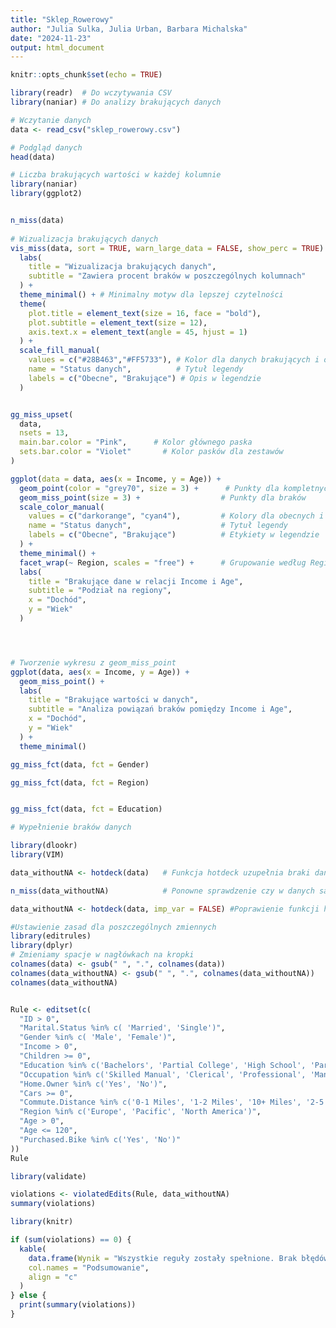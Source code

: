 ```yaml
---
title: "Sklep_Rowerowy"
author: "Julia Sulka, Julia Urban, Barbara Michalska"
date: "2024-11-23"
output: html_document
---
```


```r
knitr::opts_chunk$set(echo = TRUE)
```

```r
library(readr)  # Do wczytywania CSV
library(naniar) # Do analizy brakujących danych

# Wczytanie danych
data <- read_csv("sklep_rowerowy.csv")

# Podgląd danych
head(data)

```

```r
# Liczba brakujących wartości w każdej kolumnie
library(naniar)
library(ggplot2)


n_miss(data)
  
# Wizualizacja brakujących danych
vis_miss(data, sort = TRUE, warn_large_data = FALSE, show_perc = TRUE) +
  labs(
    title = "Wizualizacja brakujących danych",
    subtitle = "Zawiera procent braków w poszczególnych kolumnach"
  ) +
  theme_minimal() + # Minimalny motyw dla lepszej czytelności
  theme(
    plot.title = element_text(size = 16, face = "bold"),
    plot.subtitle = element_text(size = 12),
    axis.text.x = element_text(angle = 45, hjust = 1)
  ) +
  scale_fill_manual(
    values = c("#28B463","#FF5733"), # Kolor dla danych brakujących i obecnych
    name = "Status danych",          # Tytuł legendy
    labels = c("Obecne", "Brakujące") # Opis w legendzie
  )


gg_miss_upset(
  data, 
  nsets = 13, 
  main.bar.color = "Pink",      # Kolor głównego paska
  sets.bar.color = "Violet"       # Kolor pasków dla zestawów
)

ggplot(data = data, aes(x = Income, y = Age)) +
  geom_point(color = "grey70", size = 3) +      # Punkty dla kompletnych danych
  geom_miss_point(size = 3) +                  # Punkty dla braków
  scale_color_manual(
    values = c("darkorange", "cyan4"),         # Kolory dla obecnych i brakujących
    name = "Status danych",                    # Tytuł legendy
    labels = c("Obecne", "Brakujące")          # Etykiety w legendzie
  ) +
  theme_minimal() +
  facet_wrap(~ Region, scales = "free") +      # Grupowanie według Regionu
  labs(
    title = "Brakujące dane w relacji Income i Age",
    subtitle = "Podział na regiony",
    x = "Dochód",
    y = "Wiek"
  )




# Tworzenie wykresu z geom_miss_point
ggplot(data, aes(x = Income, y = Age)) +
  geom_miss_point() +
  labs(
    title = "Brakujące wartości w danych",
    subtitle = "Analiza powiązań braków pomiędzy Income i Age",
    x = "Dochód",
    y = "Wiek"
  ) +
  theme_minimal()

gg_miss_fct(data, fct = Gender)

gg_miss_fct(data, fct = Region)


gg_miss_fct(data, fct = Education)

```

```r

# Wypełnienie braków danych

library(dlookr)
library(VIM)

data_withoutNA <- hotdeck(data)   # Funkcja hotdeck uzupełnia braki danych

n_miss(data_withoutNA)            # Ponowne sprawdzenie czy w danych są braki

data_withoutNA <- hotdeck(data, imp_var = FALSE) #Poprawienie funkcji hotdeck

```

```r
#Ustawienie zasad dla poszczególnych zmiennych
library(editrules)
library(dplyr)
# Zmieniamy spacje w nagłówkach na kropki
colnames(data) <- gsub(" ", ".", colnames(data))
colnames(data_withoutNA) <- gsub(" ", ".", colnames(data_withoutNA))
colnames(data_withoutNA)


Rule <- editset(c(
  "ID > 0",
  "Marital.Status %in% c( 'Married', 'Single')",
  "Gender %in% c( 'Male', 'Female')",
  "Income > 0",
  "Children >= 0",
  "Education %in% c('Bachelors', 'Partial College', 'High School', 'Partial High School', 'Graduate Degree')",
  "Occupation %in% c('Skilled Manual', 'Clerical', 'Professional', 'Manual', 'Management')",
  "Home.Owner %in% c('Yes', 'No')",
  "Cars >= 0",
  "Commute.Distance %in% c('0-1 Miles', '1-2 Miles', '10+ Miles', '2-5 Miles', '5-10 Miles')",
  "Region %in% c('Europe', 'Pacific', 'North America')",
  "Age > 0",
  "Age <= 120",
  "Purchased.Bike %in% c('Yes', 'No')"
))
Rule

library(validate)

violations <- violatedEdits(Rule, data_withoutNA)
summary(violations)

library(knitr)

if (sum(violations) == 0) {
  kable(
    data.frame(Wynik = "Wszystkie reguły zostały spełnione. Brak błędów."),
    col.names = "Podsumowanie",
    align = "c"
  )
} else {
  print(summary(violations))
}
```
